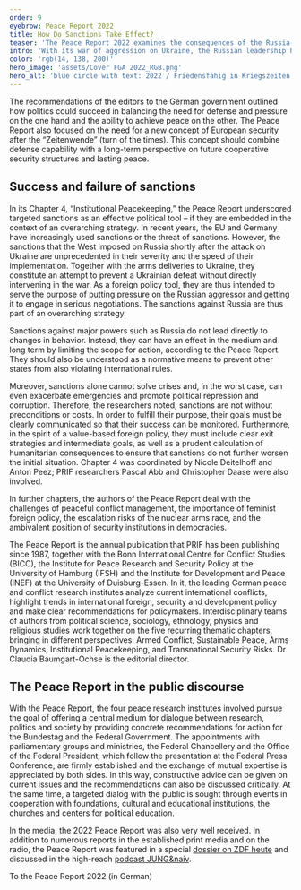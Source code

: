 ```yaml
---
order: 9
eyebrow: Peace Report 2022
title: How Do Sanctions Take Effect?
teaser: 'The Peace Report 2022 examines the consequences of the Russia-Ukraine war and discusses measures to end the war – including the extensive sanctions against Russia.'
intro: 'With its war of aggression on Ukraine, the Russian leadership has brought suffering and destruction to the people of the country. At the same time, the aggression is shaking the European peace and security order. The effects of the war continue to be felt around the world. The Peace Report 2022 took a stand on central questions: What has led to this war and what are the possibilities to escape the logic of confrontation, violence and war? '
color: 'rgb(14, 138, 200)'
hero_image: 'assets/Cover FGA 2022_RGB.png'
hero_alt: 'blue circle with text: 2022 / Friedensfähig in Kriegszeiten / friedensgutachten'
---
```


<Leadin>The recommendations of</Leadin> the editors to the German government outlined how politics could succeed in balancing the need for defense and pressure on the one hand and the ability to achieve peace on the other. The Peace Report also focused on the need for a new concept of European security after the “Zeitenwende” (turn of the times). This concept should combine defense capability with a long-term perspective on future cooperative security structures and lasting peace.

## Success and failure of sanctions

In its Chapter 4, “Institutional Peacekeeping,” the Peace Report underscored targeted sanctions as an effective political tool – if they are embedded in the context of an overarching strategy. In recent years, the EU and Germany have increasingly used sanctions or the threat of sanctions. However, the sanctions that the West imposed on Russia shortly after the attack on Ukraine are unprecedented in their severity and the speed of their implementation. Together with the arms deliveries to Ukraine, they constitute an attempt to prevent a Ukrainian defeat without directly intervening in the war. As a foreign policy tool, they are thus intended to serve the purpose of putting pressure on the Russian aggressor and getting it to engage in serious negotiations. The sanctions against Russia are thus part of an overarching strategy.

Sanctions against major powers such as Russia do not lead directly to changes in behavior. Instead, they can have an effect in the medium and long term by limiting the scope for action, according to the Peace Report. They should also be understood as a normative means to prevent other states from also violating international rules.

Moreover, sanctions alone cannot solve crises and, in the worst case, can even exacerbate emergencies and promote political repression and corruption. Therefore, the researchers noted, sanctions are not without preconditions or costs. In order to fulfill their purpose, their goals must be clearly communicated so that their success can be monitored. Furthermore, in the spirit of a value-based foreign policy, they must include clear exit strategies and intermediate goals, as well as a prudent calculation of humanitarian consequences to ensure that sanctions do not further worsen the initial situation. Chapter 4 was coordinated by Nicole Deitelhoff and Anton Peez; PRIF researchers Pascal Abb and Christopher Daase were also involved.

In further chapters, the authors of the Peace Report deal with the challenges of peaceful conflict management, the importance of feminist foreign policy, the escalation risks of the nuclear arms race, and the ambivalent position of security institutions in democracies.

<Callout eyebrow="Info box" title="The Peace Report" expandable={false}>

The Peace Report is the annual publication that PRIF has been publishing since 1987, together with the Bonn International Centre for Conflict Studies (BICC), the Institute for Peace Research and Security Policy at the University of Hamburg (IFSH) and the Institute for Development and Peace (INEF) at the University of Duisburg-Essen. In it, the leading German peace and conflict research institutes analyze current international conflicts, highlight trends in international foreign, security and development policy and make clear recommendations for policymakers. Interdisciplinary teams of authors from political science, sociology, ethnology, physics and religious studies work together on the five recurring thematic chapters, bringing in different perspectives: Armed Conflict, Sustainable Peace, Arms Dynamics, Institutional Peacekeeping, and Transnational Security Risks. Dr Claudia Baumgart-Ochse is the editorial director.

</Callout>

## The Peace Report in the public discourse

With the Peace Report, the four peace research institutes involved pursue the goal of offering a central medium for dialogue between research, politics and society by providing concrete recommendations for action for the Bundestag and the Federal Government. The appointments with parliamentary groups and ministries, the Federal Chancellery and the Office of the Federal President, which follow the presentation at the Federal Press Conference, are firmly established and the exchange of mutual expertise is appreciated by both sides. In this way, constructive advice can be given on current issues and the recommendations can also be discussed critically. At the same time, a targeted dialog with the public is sought through events in cooperation with foundations, cultural and educational institutions, the churches and centers for political education.

In the media, the 2022 Peace Report was also very well received. In addition to numerous reports in the established print media and on the radio, the Peace Report was featured in a special [dossier on ZDF heute](https://www.zdf.de/nachrichten/politik/friedensgutachten-aufruestung-atomwaffen-100.html) and discussed in the high-reach [podcast JUNG&naiv](https://www.jungundnaiv.de/2022/06/22/friedensforscherin-ursula-schroeder-folge-579/).

<CallToAction url="http://friedensgutachten.de/archiv/2022/ausgabe">

To the Peace Report 2022 (in German)

</CallToAction>